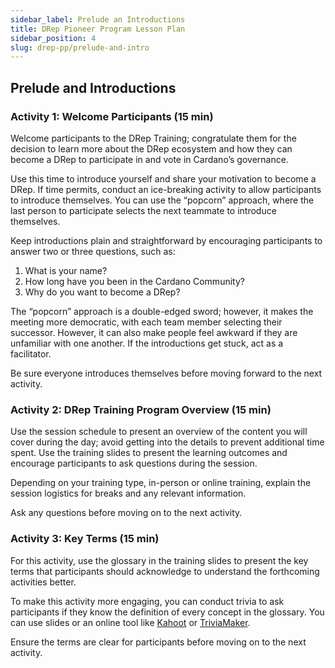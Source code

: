 ```yaml
---
sidebar_label: Prelude an Introductions
title: DRep Pioneer Program Lesson Plan
sidebar_position: 4
slug: drep-pp/prelude-and-intro
---
```


## Prelude and Introductions

### Activity 1: Welcome Participants (15 min)

Welcome participants to the DRep Training; congratulate them for the decision to learn more about the DRep ecosystem and how they can become a DRep to participate in and vote in Cardano’s governance.

Use this time to introduce yourself and share your motivation to become a DRep. If time permits, conduct an ice-breaking activity to allow participants to introduce themselves. You can use the “popcorn” approach, where the last person to participate selects the next teammate to introduce themselves.

Keep introductions plain and straightforward by encouraging participants to answer two or three questions, such as:

1. What is your name?
2. How long have you been in the Cardano Community?
3. Why do you want to become a DRep?

The “popcorn” approach is a double-edged sword; however, it makes the meeting more democratic, with each team member selecting their successor. However, it can also make people feel awkward if they are unfamiliar with one another. If the introductions get stuck, act as a facilitator.

Be sure everyone introduces themselves before moving forward to the next activity.

### Activity 2: DRep Training Program Overview (15 min)

Use the session schedule to present an overview of the content you will cover during the day; avoid getting into the details to prevent additional time spent. Use the training slides to present the learning outcomes and encourage participants to ask questions during the session.

Depending on your training type, in-person or online training, explain the session logistics for breaks and any relevant information.

Ask any questions before moving on to the next activity.

### Activity 3: Key Terms (15 min)

For this activity, use the glossary in the training slides to present the key terms that participants should acknowledge to understand the forthcoming activities better.

To make this activity more engaging, you can conduct trivia to ask participants if they know the definition of every concept in the glossary. You can use slides or an online tool like [Kahoot](https://kahoot.com/) or [TriviaMaker](https://triviamaker.com/).

Ensure the terms are clear for participants before moving on to the next activity.